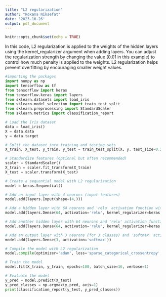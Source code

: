 ```yaml
---
title: "L2 regularization"
author: "Roxana Niksefat"
date: '2023-10-26'
output: pdf_document
---
```


```r
knitr::opts_chunk$set(echo = TRUE)
```

In this code, L2 regularization is applied to the weights of the hidden layers using the kernel_regularizer argument when adding layers. You can adjust the regularization strength by changing the value (0.01 in this example) to control how much penalty is applied to the weights. L2 regularization helps prevent overfitting by encouraging smaller weight values.   

```python
#importing the packages
import numpy as np
import tensorflow as tf
from tensorflow import keras
from tensorflow.keras import layers
from sklearn.datasets import load_iris
from sklearn.model_selection import train_test_split
from sklearn.preprocessing import StandardScaler
from sklearn.metrics import classification_report
```


```python
# Load the Iris dataset
data = load_iris()
X = data.data
y = data.target
```


```python
# Split the dataset into training and testing sets
X_train, X_test, y_train, y_test = train_test_split(X, y, test_size=0.2, random_state=42)
```


```python
# Standardize features (optional but often recommended)
scaler = StandardScaler()
X_train = scaler.fit_transform(X_train)
X_test = scaler.transform(X_test)
```


```python
# Create a sequential model with L2 regularization
model = keras.Sequential()
```


```python
# Add an input layer with 4 neurons (input features)
model.add(layers.Input(shape=(4,)))

# Add a hidden layer with 64 neurons and 'relu' activation function with L2 regularization
model.add(layers.Dense(64, activation='relu', kernel_regularizer=keras.regularizers.l2(0.01)))  # Adjust the regularization strength (0.01)

# Add another hidden layer with 64 neurons and 'relu' activation function with L2 regularization
model.add(layers.Dense(64, activation='relu', kernel_regularizer=keras.regularizers.l2(0.01)))  # Adjust the regularization strength (0.01)

# Add an output layer with 3 neurons (for 3 classes) and 'softmax' activation function
model.add(layers.Dense(3, activation='softmax'))
```


```python
# Compile the model with L2 regularization
model.compile(optimizer='adam', loss='sparse_categorical_crossentropy', metrics=['accuracy'])
```


```python
# Train the model
model.fit(X_train, y_train, epochs=100, batch_size=16, verbose=1)
```


```python
# Evaluate the model
y_pred = model.predict(X_test)
y_pred_classes = np.argmax(y_pred, axis=1)
print(classification_report(y_test, y_pred_classes))

```

